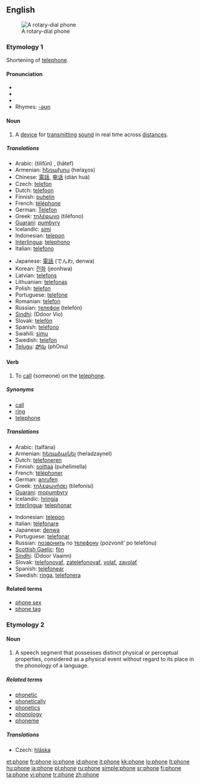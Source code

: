 {{see|-phone}}
{{wikipedia}}
==English==
[[Image:Dialog gr 1972.jpg|thumb|right|A rotary-dial phone]]

===Etymology 1===
Shortening of [[telephone]].

====Pronunciation====
* {{IPA|/ˈfoʊn/}}
* {{SAMPA|/<tt>"foUn</tt>/}}
* {{audio|en-us-phone.ogg|Audio (US)}}
* Rhymes: [[Rhymes:English:-əʊn|-əʊn]]

====Noun====
{{en-noun}}

# A [[device]] for [[transmit]]ting [[sound]] in real time across [[distance]]s.

=====Translations=====
{{trans-top|A device for transmitting sound (telephone)}}
* Arabic: {{Arab|[[تلفون]]}} (tilifūn) {{m}}, {{Arab|[[هاتف]]}} (hātef) {{m}}
* Armenian: [[հեռախոս]] (heŕaχos)
* Chinese: [[電話]], [[电话]] (diàn huà)
* Czech: [[telefon]] {{m}}
* Dutch: [[telefoon]] {{m}}
* Finnish: [[puhelin]]
* French: [[téléphone]] {{m}}
* German: [[Telefon]] {{n}}
* Greek: [[τηλέφωνο]] (tiléfono) {{n}}
* [[Guarani]]: [[pumbyry]]
* Icelandic: [[sími]] {{m}}
* Indonesian: [[telepon]]
* [[Interlingua]]: [[telephono]]
* Italian: [[telefono]] {{m}}
{{trans-mid}}
* Japanese: [[電話]] (でんわ, denwa)
* Korean: [[전화]] (jeonhwa)
* Latvian: [[telefons]] {{m}}
* Lithuanian: [[telefonas]] {{m}}
* Polish: [[telefon]] {{m}}
* Portuguese: [[telefone]] {{m}}
* Romanian: [[telefon]] {{n}}
* Russian: [[телефон]] (telefón) {{m}}
* [[Sindhi]]: {{SDchar|[[ڏُور وايو]]}} (Ddoor Vio) {{m}}
* Slovak: [[telefón#Slovak|telefón]] {{m}}
* Spanish: [[teléfono]] {{m}}
* Swahili: [[simu]]
* Swedish: [[telefon]] {{c}}
* [[Telugu]]: [[ఫోను]] (phOnu)
{{trans-bottom}}

====Verb====
{{en-verb|phon|ing}}

# {{transitive}} To [[call]] (someone) on the [[telephone]].

=====Synonyms=====
* [[call]]
* [[ring]]
* [[telephone]]

=====Translations=====
{{top}}
* Arabic: {{Arab|[[تلفن]]}} (talfána)
* Armenian: [[հեռաձայնել]] (heŕadzaynel)
* Dutch: [[telefoneren]]
* Finnish: [[soittaa]] (puhelimella)
* French: [[téléphoner]]
* German: [[anrufen]]
* Greek: [[τηλεφωνήσει]] (tilefonísi)
* [[Guarani]]: [[mopumbyry]]
* Icelandic: [[hringja]]
* [[Interlingua]]: [[telephonar]]
{{mid}}
* Indonesian: [[telepon]]
* Italian: [[telefonare]]
* Japanese: [[denwa]]
* Portuguese: [[telefonar]]
* Russian: [[позвонить]] по [[телефон|телефону]] (pozvonít’ po telefónu)
* [[Scottish Gaelic]]: [[fòn]]
* [[Sindhi]]: {{SDchar|[[ڏُور وائڻُ]]}} (Ddoor Vaainn)
* Slovak: [[telefonovať]], [[zatelefonovať]], [[volať]], [[zavolať]]
* Spanish: [[telefonear]]
* Swedish: [[ringa]], [[telefonera]]
{{bottom}}

====Related terms====
* [[phone sex]]
* [[phone tag]]

===Etymology 2===

====Noun====
{{en-noun}}

# {{linguistics}} A speech segment that possesses distinct physical or perceptual properties, considered as a physical event without regard to its place in the phonology of a language.

=====Related terms=====
* [[phonetic]]
* [[phonetically]]
* [[phonetics]]
* [[phonology]]
* [[phoneme]]

=====Translations=====
{{trans-top|speech segment}}
* Czech: [[hláska]] {{f}}
{{trans-mid}}
{{trans-bottom}}

[[et:phone]]
[[fr:phone]]
[[io:phone]]
[[id:phone]]
[[it:phone]]
[[kk:phone]]
[[lo:phone]]
[[lt:phone]]
[[hu:phone]]
[[ja:phone]]
[[pl:phone]]
[[ru:phone]]
[[simple:phone]]
[[sr:phone]]
[[fi:phone]]
[[ta:phone]]
[[vi:phone]]
[[tr:phone]]
[[zh:phone]]